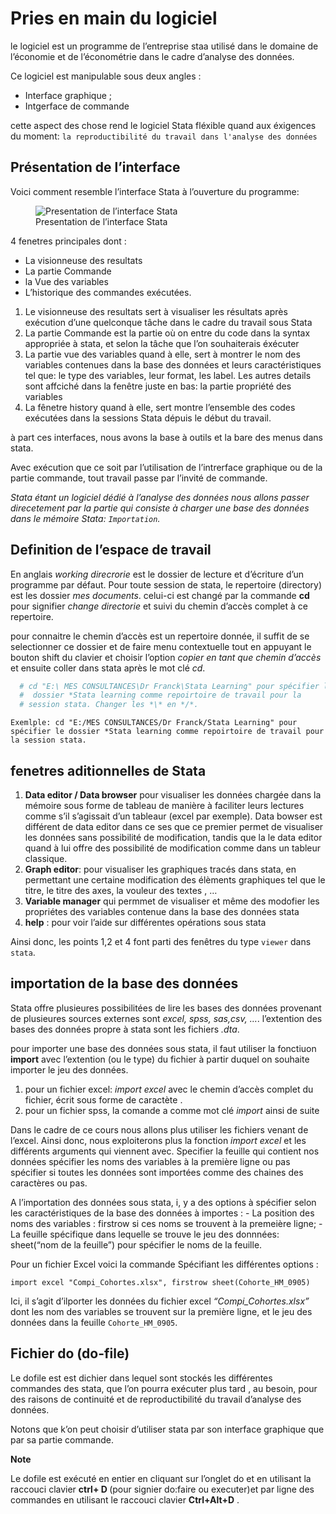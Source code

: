 # Pries en main du logiciel

le logiciel est un programme de l'entreprise staa utilisé dans le domaine de l'économie et de l'économétrie dans le cadre d'analyse des données.

Ce logiciel est manipulable sous deux angles : 

- Interface graphique ;
- Intgerface de commande

cette aspect des chose rend le logiciel Stata fléxible quand aux éxigences du moment: `la reproductibilité du travail dans l'analyse des données`

## Présentation de l'interface

Voici comment resemble l'interface Stata à l'ouverture du programme: 

 ![Presentation de l'interface Stata]("fenetre Stata.jpg") 
 
  4 fenetres principales dont : 
 
-  La visionneuse des resultats
-  La partie Commande
-  la Vue des variables
-  L'historique des commandes exécutées.

(1) Le visionneuse des resultats sert à visualiser les résultats après exécution d'une quelconque tâche dans le cadre du travail sous Stata
(2) La partie Commande est la partie où on entre du code dans la syntax appropriée à stata, et selon la tâche que l'on souhaiterais éxécuter
(3) La partie vue des variables quand à elle, sert à montrer le nom des variables contenues dans la  base des données et leurs caractéristiques tel que: le type des variables, leur format, les label. Les autres details sont affciché dans la fenêtre juste en bas: la partie propriété des variables
(4) La fênetre history quand à elle, sert montre l'ensemble des codes exécutées dans la sessions Stata dépuis le début du travail.

à part ces interfaces, nous avons la base à outils et la bare des menus dans stata. 

Avec exécution que ce soit par l'utilisation de l'intrerface graphique ou de la partie commande, tout travail passe par l'invité de commande.

*Stata étant un logiciel dédié à l'analyse des données nous allons passer direcetement par la partie qui consiste à charger une base des données dans le mémoire Stata: `Importation`.* 

## Definition de l'espace de travail

En anglais *working direcrorie* est le dossier de lecture et d'écriture d'un programme par défaut. Pour toute session de stata, le repertoire (directory) est les dossier *mes documents*. celui-ci est changé par la commande **cd** pour signifier *change directorie* et suivi du chemin d'accès  complet à ce repertoire.

pour connaitre le chemin d'accès est un repertoire donnée, il suffit de se selectionner ce dossier et de faire menu contextuelle tout en appuyant le bouton shift du clavier et choisir l'option *copier en tant que chemin d'accès* et ensuite coller dans stata après le mot clé *cd*.

```r
  # cd "E:\ MES CONSULTANCES\Dr Franck\Stata Learning" pour spécifier le 
  #  dossier *Stata learning comme repoirtoire de travail pour la 
  # session stata. Changer les *\* en */*.
```


`Exemlple: cd "E:/MES CONSULTANCES/Dr Franck/Stata Learning" pour spécifier le dossier *Stata learning comme repoirtoire de travail pour la session stata.`

##  fenetres aditionnelles de Stata

(1) **Data editor / Data browser** pour visualiser les données chargée dans la mémoire sous forme de tableau de manière à faciliter leurs lectures comme s'il s'agissait d'un tableaur (excel par exemple).
Data bowser est différent de data editor dans ce ses que ce premier permet de visualiser les données sans possibilité de modification, tandis que la le data editor quand à lui offre des possibilité de modification comme dans un tableur classique.
(2) **Graph editor**: pour visualiser les graphiques tracés dans stata, en permettant une certaine modification des élèments graphiques tel que le titre, le titre des axes, la vouleur des textes , ...
(3) **Variable manager** qui permmet de visualiser et même des modofier les propriétes des variables contenue dans la base des données stata
(4) **help** : pour voir l'aide sur différentes opérations sous stata

Ainsi donc, les points 1,2 et 4 font parti des fenêtres du type `viewer` dans `stata`.


## importation de la base des données

Stata offre plusieures possibilitées de lire les bases des données provenant de plusieures sources externes sont *excel, spss, sas,csv, ...*.
l'extention des bases des données propre à stata sont les fichiers *.dta*. 

pour importer une base des données sous stata, il faut utiliser la fonctiuon **import** avec l'extention (ou le type)  du fichier à partir duquel on souhaite importer le jeu des données.


(1) pour un fichier excel: _import excel_ avec le chemin d'accès complet du fichier,  écrit sous forme de caractète .
(2) pour un fichier spss, la comande a comme mot clé *import *
ainsi de suite

Dans le cadre de ce cours nous allons plus utiliser les fichiers venant de l'excel. Ainsi donc, nous exploiterons plus la fonction *import excel* et les différents arguments qui viennent avec.
Specifier la feuille qui contient nos données
spécifier les  noms des variables à la première ligne ou pas
spécifier si toutes les données sont importées comme des chaines des caractères ou pas.


A l'importation des données sous stata, i, y a des options à spécifier selon les caractéristiques de la base des données à importes : 
- La position des noms des variables : firstrow si ces noms se trouvent à la premeière ligne;
- La feuille spécifique dans lequelle se trouve le jeu des donnnées: sheet("nom de la feuille")  pour spécifier le noms de la feuille.

Pour un fichier Excel voici la commande Spécifiant les différentes options : 

`import excel "Compi_Cohortes.xlsx", firstrow sheet(Cohorte_HM_0905) `

Ici, il s'agit d'ilporter les données du fichier excel *"Compi_Cohortes.xlsx"* dont les nom des variables se trouvent sur la première ligne, et le jeu des données dans la feuille  `Cohorte_HM_0905`.

## Fichier do (do-file)

Le dofile est est dichier dans lequel sont stockés les différentes commandes des stata, que l'on pourra exécuter plus tard , au besoin, pour des raisons de continuité et de reproductibilité du travail d'analyse des données.

Notons que k'on peut choisir d'utiliser stata par son interface graphique que par sa partie commande.

**Note**

Le dofile est exécuté en entier en cliquant sur l'onglet do et en utilisant la raccouci clavier **ctrl+ D **(pour signier do:faire ou executer)et par ligne des commandes en utilisant le raccouci clavier **Ctrl+Alt+D** .